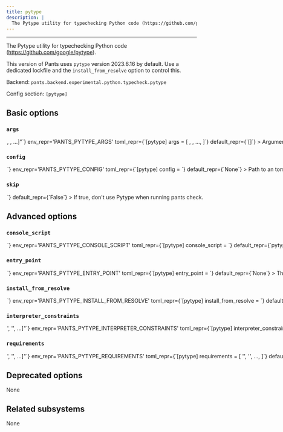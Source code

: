 ```yaml
---
title: pytype
description: |
  The Pytype utility for typechecking Python code (https://github.com/google/pytype).
---
```



---

The Pytype utility for typechecking Python code (https://github.com/google/pytype).

This version of Pants uses `pytype` version 2023.6.16 by default. Use a dedicated lockfile and the `install_from_resolve` option to control this.

Backend: <span className="color--primary">`pants.backend.experimental.python.typecheck.pytype`</span>

Config section: <span className="color--primary">`[pytype]`</span>

<span className={styles.options}>

## Basic options

### `args`

<Option
  cli_repr={`--pytype-args="[<shell_str>, <shell_str>, ...]"`}
  env_repr='PANTS_PYTYPE_ARGS'
  toml_repr={`[pytype]
args = [
    <shell_str>,
    <shell_str>,
    ...,
]`}
  default_repr={`[]`}
>

Arguments to pass directly to Pytype, e.g. `--pytype-args='--version'`.

</Option>

### `config`

<Option
  cli_repr={`--pytype-config=<file_option>`}
  env_repr='PANTS_PYTYPE_CONFIG'
  toml_repr={`[pytype]
config = <file_option>`}
  default_repr={`None`}
>

Path to an toml config file understood by Pytype (https://github.com/google/pytype#config-file).

</Option>

### `skip`

<Option
  cli_repr={`--[no-]pytype-skip`}
  env_repr='PANTS_PYTYPE_SKIP'
  toml_repr={`[pytype]
skip = <bool>`}
  default_repr={`False`}
>

If true, don&#x27;t use Pytype when running `pants check`.

</Option>

## Advanced options

### `console_script`

<Option
  cli_repr={`--pytype-console-script=<str>`}
  env_repr='PANTS_PYTYPE_CONSOLE_SCRIPT'
  toml_repr={`[pytype]
console_script = <str>`}
  default_repr={`pytype`}
>

The console script for the tool. Using this option is generally preferable to (and mutually exclusive with) specifying an `--entry-point` since console script names have a higher expectation of staying stable across releases of the tool. Usually, you will not want to change this from the default.

</Option>

### `entry_point`

<Option
  cli_repr={`--pytype-entry-point=<str>`}
  env_repr='PANTS_PYTYPE_ENTRY_POINT'
  toml_repr={`[pytype]
entry_point = <str>`}
  default_repr={`None`}
>

The entry point for the tool. Generally you only want to use this option if the tool does not offer a `--console-script` (which this option is mutually exclusive with). Usually, you will not want to change this from the default.

</Option>

### `install_from_resolve`

<Option
  cli_repr={`--pytype-install-from-resolve=<str>`}
  env_repr='PANTS_PYTYPE_INSTALL_FROM_RESOLVE'
  toml_repr={`[pytype]
install_from_resolve = <str>`}
  default_repr={`None`}
>

If specified, install the tool using the lockfile for this named resolve.

This resolve must be defined in `[python].resolves`, as described in https://www.pantsbuild.org/2.23/docs/python/overview/lockfiles#lockfiles-for-tools.

The resolve&#x27;s entire lockfile will be installed, unless specific requirements are listed via the `requirements` option, in which case only those requirements will be installed. This is useful if you don&#x27;t want to invalidate the tool&#x27;s outputs when the resolve incurs changes to unrelated requirements.

If unspecified, and the `lockfile` option is unset, the tool will be installed using the default lockfile shipped with Pants, which uses `pytype` version 2023.6.16.

If unspecified, and the `lockfile` option is set, the tool will use the custom `pytype` &#x22;tool lockfile&#x22; generated from the `version` and `extra_requirements` options. But note that this mechanism is deprecated.

</Option>

### `interpreter_constraints`

<Option
  cli_repr={`--pytype-interpreter-constraints="['<str>', '<str>', ...]"`}
  env_repr='PANTS_PYTYPE_INTERPRETER_CONSTRAINTS'
  toml_repr={`[pytype]
interpreter_constraints = [
    '<str>',
    '<str>',
    ...,
]`}
  default_repr={`[\n  "CPython>=3.7,<3.11"\n]`}
>

Python interpreter constraints for this tool.

</Option>

### `requirements`

<Option
  cli_repr={`--pytype-requirements="['<str>', '<str>', ...]"`}
  env_repr='PANTS_PYTYPE_REQUIREMENTS'
  toml_repr={`[pytype]
requirements = [
    '<str>',
    '<str>',
    ...,
]`}
  default_repr={`[]`}
>

If `install_from_resolve` is specified, install these requirements, at the versions provided by the specified resolve&#x27;s lockfile.

Values can be pip-style requirements (e.g., `tool` or `tool==1.2.3` or `tool>=1.2.3`), or addresses of `python_requirement` targets (or targets that generate or depend on `python_requirement` targets). Make sure to use the `//` prefix to refer to targets using their full address from the root (e.g. `//3rdparty/python:tool`). This is necessary to distinguish address specs from local or VCS requirements.

The lockfile will be validated against the requirements - if a lockfile doesn&#x27;t provide the requirement (at a suitable version, if the requirement specifies version constraints) Pants will error.

If unspecified, install the entire lockfile.

</Option>

## Deprecated options

None

## Related subsystems

None

</span>
